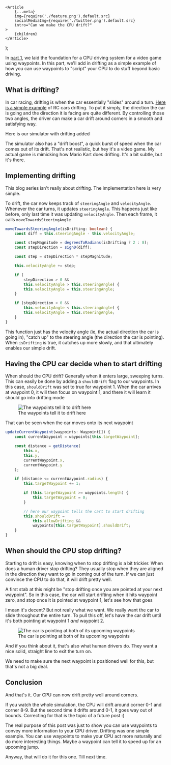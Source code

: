 
	<Article
		{...meta}
		img={require('./feature.png').default.src}
		socialMediaImg={require('./twitter.png').default.src}
		intro="Can we make the CPU drift?"
	>
		{children}
	</Article>
);

In [part 1](https://mattgreer.dev/blog/cpu-driving-part-1-waypoints/), we laid the foundation for a CPU driving system for a video game using waypoints. In this part, we'll add in drifting as a simple example of how you can use waypoints to "script" your CPU to do stuff beyond basic driving.

## What is drifting?

In car racing, drifting is when the car essentially "slides" around a turn. [Here is a simple example](https://www.youtube.com/shorts/qKGp3YdwjRA) of RC cars drifting. To put it simply, the direction the car is going and the direction it is facing are quite different. By controlling those two angles, the driver can make a car drift around corners in a smooth and satisfying way.

Here is our simulator with drifting added

<SimulationVisualization level="drifting-1" />

<wisdom>
	The simulator also has a "drift boost", a quick burst of speed when the car
	comes out of its drift. That's not realistic, but hey it's a video game. My
	actual game is mimicking how Mario Kart does drifting. It's a bit subtle, but
	it's there.
</wisdom>

## Implementing drifting

<pitfall>
	This blog series isn't really about drifting. The implementation here is very
	simple.
</pitfall>

To drift, the car now keeps track of `steeringAngle` and `velocityAngle`. Whenever the car turns, it updates `steeringAngle`. This happens just like before, only last time it was updating `velocityAngle`. Then each frame, it calls `moveTowardsSteeringAngle`

```typescript
moveTowardsSteeringAngle(isDrifting: boolean) {
	const diff = this.steeringAngle - this.velocityAngle;

	const stepMagnitude = degreesToRadians(isDrifting ? 2 : 8);
	const stepDirection = sign0(diff);

	const step = stepDirection * stepMagnitude;

	this.velocityAngle += step;

	if (
		stepDirection > 0 &&
		this.velocityAngle > this.steeringAngle) {
		this.velocityAngle = this.steeringAngle;
	}

	if (stepDirection < 0 &&
		this.velocityAngle < this.steeringAngle) {
		this.velocityAngle = this.steeringAngle;
	}
}
```

This function just has the velocity angle (ie, the actual direction the car is going in), "catch up" to the steering angle (the direction the car is pointing). When `isDrifting` is true, it catches up more slowly, and that ultimately enables our simple drift.

## Having the CPU car decide when to start drifting

When should the CPU drift? Generally when it enters large, sweeping turns. This can easily be done by adding a `shouldDrift` flag to our waypoints. In this case, `shouldDrift` was set to true for waypoint 1. When the car arrives at waypoint 0, it will then focus on waypoint 1, and there it will learn it should go into drifting mode

<figure>
	<img
		src={require('./whenToDrift.png').default.src}
		alt="The waypoints tell it to drift here"
		style={{ imageRendering: 'pixelated' }}
	/>
	<figcaption>The waypoints tell it to drift here</figcaption>
</figure>

That can be seen when the car moves onto its next waypoint

```typescript
updateCurrentWaypoint(waypoints: Waypoint[]) {
	const currentWaypoint = waypoints[this.targetWaypoint];

	const distance = getDistance(
		this.x,
		this.y,
		currentWaypoint.x,
		currentWaypoint.y
	);

	if (distance <= currentWaypoint.radius) {
		this.targetWaypoint += 1;

		if (this.targetWaypoint >= waypoints.length) {
			this.targetWaypoint = 0;
		}

		// here our waypoint tells the cart to start drifting
		this.shouldDrift =
			this.allowDrifting &&
			waypoints[this.targetWaypoint].shouldDrift;
	}
}
```

## When should the CPU stop drifting?

Starting to drift is easy, knowing when to stop drifting is a bit trickier. When does a human driver stop drifting? They usually stop when they are aligned in the direction they want to go in coming out of the turn. If we can just convince the CPU to do that, it will drift pretty well.

A first stab at this might be "stop drifting once you are pointed at your next waypoint". So in this case, the car will start drifting when it hits waypoint zero, and stop once it is pointed at waypoint 1, let's see how that goes

<SimulationVisualization level="naive-drifting" />

I mean it's decent? But not really what we want. We really want the car to slide throughout the entire turn. To pull this off, let's have the car drift until it's both pointing at waypoint 1 _and_ waypoint 2.

<figure>
	<img
		src={require('./pointingAtWaypoint1And2.png').default.src}
		alt="The car is pointing at both of its upcoming waypoints"
		style={{ imageRendering: 'pixelated' }}
	/>
	<figcaption>The car is pointing at both of its upcoming waypoints</figcaption>
</figure>

And if you think about it, that's also what human drivers do. They want a nice solid, straight line to exit the turn on.

We need to make sure the next waypoint is positioned well for this, but that's not a big deal.

## Conclusion

And that's it. Our CPU can now drift pretty well around corners.

<SimulationVisualization level="final-drifting" />

If you watch the whole simulation, the CPU will drift around corner 0-1 and corner 8-9. But the second time it drifts around 0-1, it goes way out of bounds. Correcting for that is the topic of a future post :)

The real purpose of this post was just to show you can use waypoints to convey more information to your CPU driver. Drifting was one simple example. You can use waypoints to make your CPU act more naturally and do more interesting things. Maybe a waypoint can tell it to speed up for an upcoming jump.

Anyway, that will do it for this one. Till next time.
